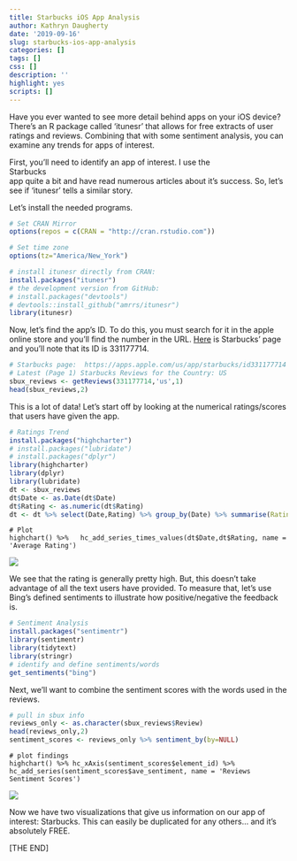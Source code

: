 ```yaml
---
title: Starbucks iOS App Analysis
author: Kathryn Daugherty
date: '2019-09-16'
slug: starbucks-ios-app-analysis
categories: []
tags: []
css: []
description: ''
highlight: yes
scripts: []
---
```


Have you ever wanted to see more detail behind apps on your iOS device?  There's an R package called 'itunesr' that allows for free extracts of user ratings and reviews.  Combining that with some sentiment analysis, you can examine any trends for apps of interest.

First, you'll need to identify an app of interest.  I use the <br>Starbucks</br> app quite a bit and have read numerous articles about it's success.  So, let's see if 'itunesr' tells a similar story.  

Let's install the needed programs.

```r
# Set CRAN Mirror
options(repos = c(CRAN = "http://cran.rstudio.com"))

# Set time zone
options(tz="America/New_York")

# install itunesr directly from CRAN:
install.packages("itunesr")
# the development version from GitHub:
# install.packages("devtools")
# devtools::install_github("amrrs/itunesr")
library(itunesr)
```

Now, let's find the app's ID.  To do this, you must search for it in the apple online store and you'll find the number in the URL.  <a href="https://apps.apple.com/us/app/starbucks/id331177714">Here</a> is Starbucks' page and you'll note that its ID is 331177714.

```r
# Starbucks page:  https://apps.apple.com/us/app/starbucks/id331177714
# Latest (Page 1) Starbucks Reviews for the Country: US
sbux_reviews <- getReviews(331177714,'us',1)
head(sbux_reviews,2)
```

This is a lot of data!  Let's start off by looking at the numerical ratings/scores that users have given the app.

```r
# Ratings Trend
install.packages("highcharter")
# install.packages("lubridate")
# install.packages("dplyr")
library(highcharter)
library(dplyr)
library(lubridate)
dt <- sbux_reviews
dt$Date <- as.Date(dt$Date)
dt$Rating <- as.numeric(dt$Rating)    
dt <- dt %>% select(Date,Rating) %>% group_by(Date) %>% summarise(Rating = round(mean(Rating),2))
```
```
# Plot
highchart() %>%   hc_add_series_times_values(dt$Date,dt$Rating, name = 'Average Rating')
```
<img src = "/post/2019-09-16-starbucks-ios-app-analysis_files/avg_rating.png">

We see that the rating is generally pretty high.  But, this doesn't take advantage of all the text users have provided.  To measure that, let's use Bing's defined sentiments to illustrate how positive/negative the feedback is.

```r
# Sentiment Analysis 
install.packages("sentimentr")
library(sentimentr)
library(tidytext)
library(stringr)
# identify and define sentiments/words
get_sentiments("bing")
```

Next, we'll want to combine the sentiment scores with the words used in the reviews.

```r
# pull in sbux info
reviews_only <- as.character(sbux_reviews$Review)
head(reviews_only,2)
sentiment_scores <- reviews_only %>% sentiment_by(by=NULL)
```

```
# plot findings
highchart() %>% hc_xAxis(sentiment_scores$element_id) %>% hc_add_series(sentiment_scores$ave_sentiment, name = 'Reviews Sentiment Scores')
```

<img src = "/post/2019-09-16-starbucks-ios-app-analysis_files/sent_score.png">

Now we have two visualizations that give us information on our app of interest: Starbucks.  This can easily be duplicated for any others... and it's absolutely FREE.

[THE END]
